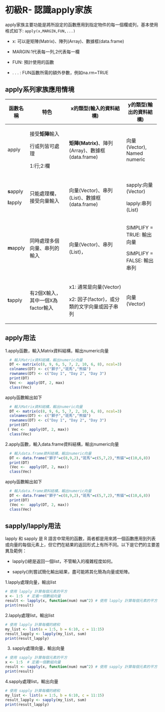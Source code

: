 # 初級R- 認識apply家族

apply家族主要功能是將所設定的函數應用到指定物件的每一個欄或列，基本使用格式如下: `apply(x,MARGIN,FUN,...)`

-   x: 可以是矩陣(Matrix)、陣列(Array)、數據框(data.frame)

-   MARGIN:1代表每一列,2代表每一欄

-   FUN: 預計使用的函數

-   . . . : FUN函數所需的額外參數，例如na.rm=TRUE

## apply系列家族應用情境

+------------+-----------------------------------+---------------------------------------------------+-----------------------------+
| 函數名稱   | 特色                              | x的類型(輸入的資料結構)                           | y的類型(輸出的資料結構)     |
+============+===================================+===================================================+=============================+
| apply      | 接受**矩陣**輸入                  | **矩陣(Matrix)**、陣列(Array)、數據框(data.frame) | 向量(Vector), Named numeric |
|            |                                   |                                                   |                             |
|            | 行或列皆可處理                    |                                                   |                             |
|            |                                   |                                                   |                             |
|            | 1:行;2:欄                         |                                                   |                             |
+------------+-----------------------------------+---------------------------------------------------+-----------------------------+
| **s**apply | 只能處理欄，接受向量輸入          | 向量(Vector)、串列(List)、數據框(data.frame)      | sapply:向量(Vector)         |
|            |                                   |                                                   |                             |
| **l**apply |                                   |                                                   | lapply:串列(List)           |
+------------+-----------------------------------+---------------------------------------------------+-----------------------------+
| **m**apply | 同時處理多個向量、串列的輸入      | 向量(Vector)、串列(List)，                        | SIMPLIFY = TRUE: 輸出向量   |
|            |                                   |                                                   |                             |
|            |                                   |                                                   | SIMPLIFY = FALSE: 輸出串列  |
+------------+-----------------------------------+---------------------------------------------------+-----------------------------+
| **t**apply | 有2個X輸入，其中一個X為factor輸入 | x1: 通常是向量(Vector)                            | 向量(Vector)                |
|            |                                   |                                                   |                             |
|            |                                   | x2: 因子(factor)，或分類的文字向量或因子串列      |                             |
+------------+-----------------------------------+---------------------------------------------------+-----------------------------+

## apply用法

1.apply函數，輸入Matrix資料結構，輸出numeric向量

```r
  # 輸入Matrix資料結構，輸出numeric向量
  DT <- matrix(c(8, 9, 6, 5, 7, 2, 10, 6, 8), ncol=3)
  colnames(DT) <- c("獅子","斑馬","熊貓")
  rownames(DT) <- c("Day 1", "Day 2", "Day 3")
  print(DT)
  Vec <-  apply(DT, 2, max)
  class(Vec)
```

apply函數輸出如下

```r
  # 輸入Matrix資料結構，輸出numeric向量
  DT <- matrix(c(8, 9, 6, 5, 7, 2, 10, 6, 8), ncol=3)
  colnames(DT) <- c("獅子","斑馬","熊貓")
  rownames(DT) <- c("Day 1", "Day 2", "Day 3")
  print(DT)
 ( Vec <-  apply(DT, 2, max))
  class(Vec)
```

2.apply函數，輸入data.frame資料結構，輸出numeric向量

```r
  # 輸入data.frame資料結構，輸出numeric向量
  DT <- data.frame("獅子"=c(8,9,2),"斑馬"=c(5,7,2),"熊貓"=c(10,6,8))
  print(DT)
  (Vec <-  apply(DT, 2, max))
  class(Vec)
```

apply函數輸出如下

```r
  # 輸入data.frame資料結構，輸出numeric向量
  DT <- data.frame("獅子"=c(8,9,2),"斑馬"=c(5,7,2),"熊貓"=c(10,6,8))
  print(DT)
  (Vec <-  apply(DT, 2, max))
  class(Vec)
```

## sapply/lapply用法

lapply 和 sapply 是 R 語言中常用的函數，兩者都是用來將一個函數應用到列表或向量的每個元素上，但它們在結果的返回形式上有所不同。以下是它們的主要差異及範例：

-   lapply()總是返回一個list，不管輸入的複雜程度如何。

-   sapply()則嘗試簡化輸出結果，盡可能將其化簡為向量或矩陣。

1.lapply處理向量，輸出list

```r
# 使用 lapply 計算每個元素的平方
x <- 1:5  # 定義一個數組向量
result <- lapply(x, function(num) num^2) # 使用 lapply 計算每個元素的平方
print(result)
```

2.lapply處理list，輸出list

```r
# 使用 lapply 計算每欄的總和
my_list <- list(a = 1:5, b = 6:10, c = 11:15)
result_lapply <- lapply(my_list, sum)
print(result_lapply)
```

3.  sapply處理向量，輸出向量

```r
# 使用 sapply 計算每個元素的平方
x <- 1:5  # 定義一個數組向量
result <- sapply(x, function(num) num^2) # 使用 sapply 計算每個元素的平方
print(result)
```

4.sapply處理list，輸出向量

```r
# 使用 sapply 計算每欄的總和
my_list <- list(a = 1:5, b = 6:10, c = 11:15)
result_lapply <- sapply(my_list, sum)
print(result_lapply)
```
